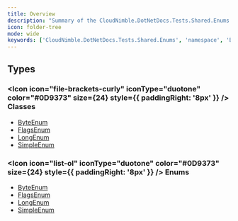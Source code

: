 ```yaml
---
title: Overview
description: "Summary of the CloudNimble.DotNetDocs.Tests.Shared.Enums Namespace"
icon: folder-tree
mode: wide
keywords: ['CloudNimble.DotNetDocs.Tests.Shared.Enums', 'namespace', 'ByteEnum', 'FlagsEnum', 'LongEnum', 'SimpleEnum']
---
```


## Types

### <Icon icon="file-brackets-curly" iconType="duotone" color="#0D9373" size={24} style={{ paddingRight: '8px' }} /> Classes

- [ByteEnum](CloudNimble-DotNetDocs-Tests-Shared-Enums.ByteEnum.mdx)
- [FlagsEnum](CloudNimble-DotNetDocs-Tests-Shared-Enums.FlagsEnum.mdx)
- [LongEnum](CloudNimble-DotNetDocs-Tests-Shared-Enums.LongEnum.mdx)
- [SimpleEnum](CloudNimble-DotNetDocs-Tests-Shared-Enums.SimpleEnum.mdx)

### <Icon icon="list-ol" iconType="duotone" color="#0D9373" size={24} style={{ paddingRight: '8px' }} /> Enums

- [ByteEnum](CloudNimble-DotNetDocs-Tests-Shared-Enums.ByteEnum.mdx)
- [FlagsEnum](CloudNimble-DotNetDocs-Tests-Shared-Enums.FlagsEnum.mdx)
- [LongEnum](CloudNimble-DotNetDocs-Tests-Shared-Enums.LongEnum.mdx)
- [SimpleEnum](CloudNimble-DotNetDocs-Tests-Shared-Enums.SimpleEnum.mdx)

